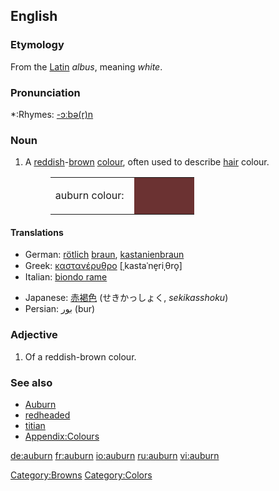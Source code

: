 {{wikipedia|Auburn (color)}}
==English==

===Etymology===
From the [[Latin]] ''albus'', meaning ''white''.

===Pronunciation===
*:Rhymes: [[Rhymes:English:-ɔːbə(r)n|-ɔːbə(r)n]]

===Noun===
{{en-noun|-}}

# {{colour}} A [[red]]dish-[[brown]] [[color|colour]], often used to describe [[hair]] colour.
#:<table><tr><td>auburn colour: &nbsp;</td><td bgcolor="#6B3232" width="80">&nbsp; </td></tr></table>

====Translations====
{{trans-top|colour}}
*German: [[rötlich]] [[braun]], [[kastanienbraun]]
*Greek: [[καστανέρυθρο]] [ˌkastaˈne̞riˌθro̞] {{n}}
*Italian: [[biondo rame]] {{m}}
{{trans-mid}}
*Japanese: [[赤褐色]] (せきかっしょく, ''sekikasshoku'')
*Persian: [[بور]] (bur)
{{trans-bottom}}

===Adjective===
{{en-adj}}

# Of a reddish-brown colour.

===See also===
*[[Auburn]]
*[[redheaded]]
*[[titian]]
*[[Wiktionary_Appendix:Colours|Appendix:Colours]]

[[Category:Browns]]
[[Category:Colors]]

[[de:auburn]]
[[fr:auburn]]
[[io:auburn]]
[[ru:auburn]]
[[vi:auburn]]
